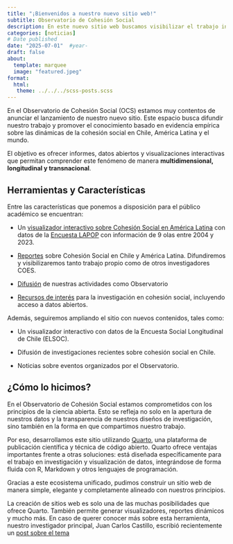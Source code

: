 ```yaml
---
title: "¡Bienvenidos a nuestro nuevo sitio web!"
subtitle: Observatorio de Cohesión Social
description: En este nuevo sitio web buscamos visibilizar el trabajo investigativo del Observatorio, asi como las actividades organizadas por nuestro equipo. 
categories: [noticias]
# Date published
date: "2025-07-01"  #year-
draft: false
about:
  template: marquee
  image: "featured.jpeg"
format: 
  html: 
   theme: ../../../scss-posts.scss 
---
```


En el Observatorio de Cohesión Social (OCS) estamos muy contentos de anunciar el lanzamiento de nuestro nuevo sitio. Este espacio busca difundir nuestro trabajo y promover el conocimiento basado en evidencia empírica sobre las dinámicas de la cohesión social en Chile, América Latina y el mundo.

El objetivo es ofrecer informes, datos abiertos y visualizaciones interactivas que permitan comprender este fenómeno de manera **multidimensional, longitudinal y transnacional**. 

## Herramientas y Características

Entre las características que ponemos a disposición para el público académico se encuentran:

- Un [visualizador interactivo sobre Cohesión Social en América Latina](/analisis/visualizador-latam/) con datos de la <a href="https://www.vanderbilt.edu/lapop/" target="_blank" rel="noopener noreferrer">Encuesta LAPOP</a> con información de 9 olas entre 2004 y 2023.

- [Reportes](../../../index.qmd#reportesh1) sobre Cohesión Social en Chile y América Latina. Difundiremos y visibilizaremos tanto trabajo propio como de otros investigadores COES.

- [Difusión](../../../index.qmd#noticiash1) de nuestras actividades como Observatorio

- [Recursos de interés](../../../links.qmd) para la investigación en cohesión social, incluyendo acceso a datos abiertos.

Además, seguiremos ampliando el sitio con nuevos contenidos, tales como:

- Un visualizador interactivo con datos de la Encuesta Social Longitudinal de Chile (ELSOC).

- Difusión de investigaciones recientes sobre cohesión social en Chile.

- Noticias sobre eventos organizados por el Observatorio.
    
## ¿Cómo lo hicimos?

En el Observatorio de Cohesión Social estamos comprometidos con los principios de la ciencia abierta. Esto se refleja no solo en la apertura de nuestros datos y la transparencia de nuestros diseños de investigación, sino también en la forma en que compartimos nuestro trabajo.

Por eso, desarrollamos este sitio utilizando <a href="https://quarto.org/" target="_blank" rel="noopener noreferrer">Quarto</a>, una plataforma de publicación científica y técnica de código abierto. Quarto ofrece ventajas importantes frente a otras soluciones: está diseñada específicamente para el trabajo en investigación y visualización de datos, integrándose de forma fluida con R, Markdown y otros lenguajes de programación.

Gracias a este ecosistema unificado, pudimos construir un sitio web de manera simple, elegante y completamente alineado con nuestros principios.

La creación de sitios web es solo una de las muchas posibilidades que ofrece Quarto. También permite generar visualizadores, reportes dinámicos y mucho más. En caso de querer conocer más sobre esta herramienta, nuestro investigador principal, Juan Carlos Castillo, escribió recientemente un <a href="https://juancarloscastillo.github.io/jc-quarto/blog/posts/quarto-migration/" target="_blank" rel="noopener noreferrer">post sobre el tema</a>




